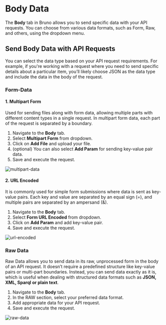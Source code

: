 # Body Data

The **Body** tab in Bruno allows you to send specific data with your API requests. You can choose from various data formats, such as Form, Raw, and others, using the dropdown menu.

## Send Body Data with API Requests

You can select the data type based on your API request requirements. For example, if you're working with a request where you need to send specific details about a particular item, you’ll likely choose JSON as the data type and include the data in the body of the request.

### Form-Data

#### 1. Multipart Form

Used for sending files along with form data, allowing multiple parts with different content types in a single request. In multipart form data, each part of the request is separated by a boundary.

1. Navigate to the **Body** tab.
2. Select **Multipart Form** from dropdown.
3. Click on **Add File** and upload your file.
4. (optional) You can also select **Add Param** for sending key-value pair data.
5. Save and execute the request.

![multipart-data](/screenshots/send-request/multipart-data.webp)

#### 2. URL Encoded

It is commonly used for simple form submissions where data is sent as key-value pairs. Each key and value are separated by an equal sign (=), and multiple pairs are separated by an ampersand (&).

1. Navigate to the **Body** tab.
2. Select **Form URL Encoded** from dropdown.
3. Click on **Add Param** and add key-value pair.
4. Save and execute the request.

![url-encoded](/screenshots/send-request/url-encoded.webp)

### Raw Data

Raw Data allows you to send data in its raw, unprocessed form in the body of an API request. It doesn’t require a predefined structure like key-value pairs or multi-part boundaries. Instead, you can send data exactly as it is, which is useful when dealing with structured data formats such as **JSON, XML, Sparql or plain text**.

1. Navigate to the **Body** tab.
2. In the RAW section, select your preferred data format.
3. Add appropriate data for your API request.
4. Save and execute the request.

![raw-data](/screenshots/send-request/raw-data.webp)
